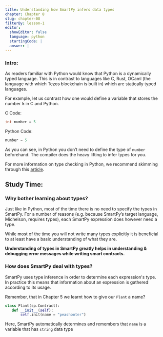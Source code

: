 ```yaml
---
title: Understanding how SmartPy infers data types
chapter: Chapter 8
slug: chapter-08
filterBy: lesson-1
editor:
  showEditor: false
  language: python
  startingCode: |
  answer: |
---
```


### Intro: 
As readers familiar with Python would know that Python is a dynamically typed language. This is in contrast to languages like C, Rust, OCaml (the language with which Tezos blockchain is built in) which are statically typed languages. 

For example, let us contrast how one would define a variable that stores the number 5 in C and Python. 

C Code: 

```cpp
int number = 5
```

Python Code: 

```python
number = 5
```

As you can see, in Python you don’t need to define the type of `number` beforehand. The compiler does the heavy lifting to infer types for you. 

For more information on type checking in Python, we recommend skimming through this [article](https://realpython.com/python-type-checking/). 


## Study Time: 

### Why bother learning about types? 
Just like in Python, most of the time there is no need to specify the types in SmartPy. For a number of reasons (e.g. because SmartPy’s target language, Michelson, requires types), each SmartPy expression does however need a type.

While most of the time you will not write many types explicitly it is beneficial to at least have a basic understanding of what they are. 

**Understanding of types in SmartPy greatly helps in understanding & debugging error messages while writing smart contracts.**

### How does SmartPy deal with types? 
SmartPy uses type inference in order to determine each expression's type. In practice this means that information about an expression is gathered according to its usage. 

Remember, that in Chapter 5 we learnt how to give our `Plant` a name?

```python
class Plant(sp.Contract):
   def __init__(self):
       self.init(name = "peashooter")
```

Here, SmartPy automatically determines and remembers that `name` is a variable that has `string` data type


